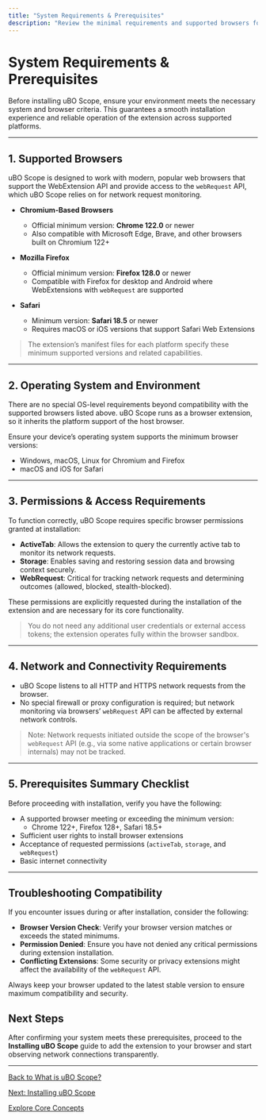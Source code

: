 ```yaml
---
title: "System Requirements & Prerequisites"
description: "Review the minimal requirements and supported browsers for installing uBO Scope, including compatibility with Chromium-based browsers, Firefox, and Safari. Understand what needs to be in place before you proceed with installation."
---
```


# System Requirements & Prerequisites

Before installing uBO Scope, ensure your environment meets the necessary system and browser criteria. This guarantees a smooth installation experience and reliable operation of the extension across supported platforms.

---

## 1. Supported Browsers

uBO Scope is designed to work with modern, popular web browsers that support the WebExtension API and provide access to the `webRequest` API, which uBO Scope relies on for network request monitoring.

- **Chromium-Based Browsers**
  - Official minimum version: **Chrome 122.0** or newer
  - Also compatible with Microsoft Edge, Brave, and other browsers built on Chromium 122+

- **Mozilla Firefox**
  - Official minimum version: **Firefox 128.0** or newer
  - Compatible with Firefox for desktop and Android where WebExtensions with `webRequest` are supported

- **Safari**
  - Minimum version: **Safari 18.5** or newer
  - Requires macOS or iOS versions that support Safari Web Extensions


> The extension’s manifest files for each platform specify these minimum supported versions and related capabilities.

---

## 2. Operating System and Environment

There are no special OS-level requirements beyond compatibility with the supported browsers listed above. uBO Scope runs as a browser extension, so it inherits the platform support of the host browser.

Ensure your device’s operating system supports the minimum browser versions:

- Windows, macOS, Linux for Chromium and Firefox
- macOS and iOS for Safari

---

## 3. Permissions & Access Requirements

To function correctly, uBO Scope requires specific browser permissions granted at installation:

- **ActiveTab**: Allows the extension to query the currently active tab to monitor its network requests.
- **Storage**: Enables saving and restoring session data and browsing context securely.
- **WebRequest**: Critical for tracking network requests and determining outcomes (allowed, blocked, stealth-blocked).

These permissions are explicitly requested during the installation of the extension and are necessary for its core functionality.

> You do not need any additional user credentials or external access tokens; the extension operates fully within the browser sandbox.

---

## 4. Network and Connectivity Requirements

- uBO Scope listens to all HTTP and HTTPS network requests from the browser.
- No special firewall or proxy configuration is required; but network monitoring via browsers’ `webRequest` API can be affected by external network controls.

> Note: Network requests initiated outside the scope of the browser's `webRequest` API (e.g., via some native applications or certain browser internals) may not be tracked.

---

## 5. Prerequisites Summary Checklist

Before proceeding with installation, verify you have the following:

- A supported browser meeting or exceeding the minimum version:
  - Chrome 122+, Firefox 128+, Safari 18.5+
- Sufficient user rights to install browser extensions
- Acceptance of requested permissions (`activeTab`, `storage`, and `webRequest`)
- Basic internet connectivity

---

## Troubleshooting Compatibility

If you encounter issues during or after installation, consider the following:

- **Browser Version Check**: Verify your browser version matches or exceeds the stated minimums.
- **Permission Denied**: Ensure you have not denied any critical permissions during extension installation.
- **Conflicting Extensions**: Some security or privacy extensions might affect the availability of the `webRequest` API.

<Tip>
Always keep your browser updated to the latest stable version to ensure maximum compatibility and security.
</Tip>

## Next Steps

After confirming your system meets these prerequisites, proceed to the **Installing uBO Scope** guide to add the extension to your browser and start observing network connections transparently.

---

[Back to What is uBO Scope?](../introduction-installation/about-ubo-scope)

[Next: Installing uBO Scope](../introduction-installation/installation)

[Explore Core Concepts](../../overview/getting-started/core-concepts)

